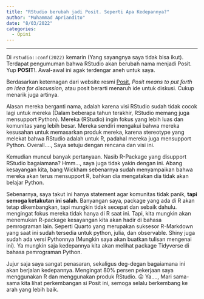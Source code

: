 ```yaml
---
title: "RStudio berubah jadi Posit. Seperti Apa Kedepannya?"
author: "Muhammad Apriandito"
date: "8/03/2022"
categories:
  - Opini
---
```


------------------------------------------------------------------------

Di `rstudio::conf(2022)` kemarin (Yang sayangnya saya tidak bisa ikut). Terdapat pengumuman bahwa RStudio akan berubah nama menjadi Posit. Yup **POSIT**!. Awal-awal ini agak terdengar aneh untuk saya.

Berdasarkan keternagan dari website resmi [Posit](https://posit.co/), *Posit means to put forth an idea for discussion,* atau posit berarti menaruh ide untuk diskusi. Cukup menarik juga artinya.

Alasan mereka berganti nama, adalah karena visi RStudio sudah tidak cocok lagi untuk mereka (Dalam beberapa tahun terakhir, RStudio memang juga mensupport Python). Mereka (RStudio) ingin fokus yang lebih luas dan komunitas yang lebih besar. Mereka sendiri mengakui bahwa mereka kesusahan untuk memasarkan produk mereka, karena stereotype yang melekat bahwa RStudio adalah untuk R, padahal mereka juga mensupport Python. Overall...., Saya setuju dengan rencana dan visi ini.

Kemudian muncul banyak pertanyaan. Nasib R-Package yang disupport RStudio bagaiamana? Hmm..., saya juga tidak yakin dengan ini. Abang kesayangan kita, bang Wickham sebenarnya sudah menyampaikan bahwa mereka akan terus mensupport R, bahkan dia mengatakan dia tidak akan belajar Python.

Sebenarnya, saya takut ini hanya statement agar komunitas tidak panik, **tapi semoga ketakutan ini salah**. Banyangan saya, package yang ada di R akan tetap dikembangkan, tapi mungkin tidak secepat dan sebaik dahulu. mengingat fokus mereka tidak hanya di R saat ini. Tapi, kita mungkin akan menemukan R-package kesayangan kita akan hadir di bahasa pemrograman lain. Seperti Quarto yang merupakan suksesor R-Markdown yang saat ini sudah tersedia untuk python, julia, dan observable. Shiny juga sudah ada versi Pythonnya (Mungkin saya akan buatkan tulisan mengenai ini). Ya mungkin saja kedepannya kita akan melihat package Tidyverse di bahasa pemrograman Python.

Jujur saja saya sangat penasaran, sekaligus deg-degan bagaiamana ini akan berjalan kedepannya. Mengingat 80% persen pekerjaan saya menggunakan R dan menggunakan produk RStudio. 😐 Ya...., Mari sama-sama kita lihat perkembangan si Posit ini, semoga selalu berkembang ke arah yang lebih baik.
